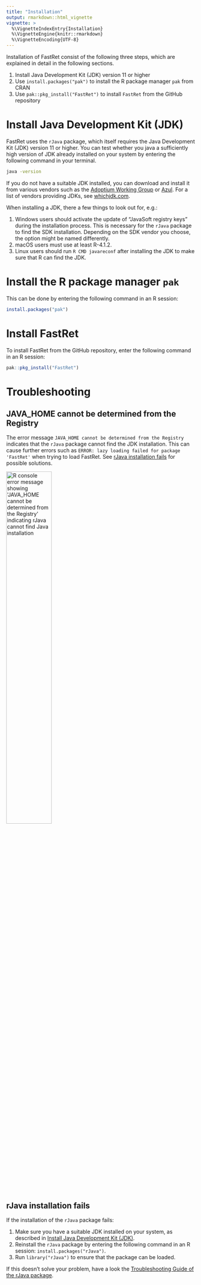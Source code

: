 ```yaml
---
title: "Installation"
output: rmarkdown::html_vignette
vignette: >
  %\VignetteIndexEntry{Installation}
  %\VignetteEngine{knitr::rmarkdown}
  %\VignetteEncoding{UTF-8}
---
```


Installation of FastRet consist of the following three steps, which are explained in detail in the following sections.

1. Install Java Development Kit (JDK) version 11 or higher
2. Use `install.packages("pak")` to install the R package manager `pak` from CRAN
3. Use `pak::pkg_install("FastRet")` to install `FastRet` from the GitHub repository

# Install Java Development Kit (JDK)

FastRet uses the `rJava` package, which itself requires the Java Development Kit (JDK) version 11 or higher. You can test whether you java a sufficiently high version of JDK already installed on your system by entering the following command in your terminal.

```bash
java -version
```

If you do not have a suitable JDK installed, you can download and install it from various vendors such as the [Adoptium Working Group] or [Azul]. For a list of vendors providing JDKs, see [whichjdk.com].

When installing a JDK, there a few things to look out for, e.g.:

1. Windows users should activate the update of "JavaSoft registry keys" during the installation process. This is necessary for the `rJava` package to find the SDK installation. Depending on the SDK vendor you choose, the option might be named differently.
2. macOS users must use at least R-4.1.2.
3. Linux users should run `R CMD javareconf` after installing the JDK to make sure that R can find the JDK.

[Adoptium Working Group]: https://adoptium.net/de/temurin/releases
[Azul]: https://www.azul.com/downloads/?package=jdk#download-openjdk
[whichjdk.com]: https://whichjdk.com/

# Install the R package manager `pak`

This can be done by entering the following command in an R session:

```r
install.packages("pak")
```

# Install FastRet

To install FastRet from the GitHub repository, enter the following command in an R session:

```r
pak::pkg_install("FastRet")
```

# Troubleshooting

## JAVA_HOME cannot be determined from the Registry

The error message `JAVA_HOME cannot be determined from the Registry` indicates that the `rJava` package cannot find the JDK installation.
This can cause further errors such as `ERROR: lazy loading failed for package 'FastRet'` when trying to load FastRet.
See [rJava installation fails](#rjava-installation-fails) for possible solutions.

<a href="Installation/error_JAVA_HOME_not_found.png"><img src="Installation/error_JAVA_HOME_not_found.png" alt="R console error message showing 'JAVA_HOME cannot be determined from the Registry' indicating rJava cannot find Java installation" width="49%"/></a>

## rJava installation fails

If the installation of the `rJava` package fails:

1. Make sure you have a suitable JDK installed on your system, as described in [Install Java Development Kit (JDK)](#install-java-development-kit-jdk).
2. Reinstall the `rJava` package by entering the following command in an R session: `install.packages("rJava")`.
3. Run `library("rJava")` to ensure that the package can be loaded.

If this doesn't solve your problem, have a look the [Troubleshooting Guide of the rJava package](https://github.com/s-u/rJava?tab=readme-ov-file#troubleshooting).

